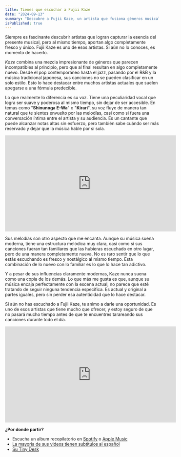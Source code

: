 ```yaml
---
title: Tienes que escuchar a Fujii Kaze
date: "2024-09-13"
summary: "Descubre a Fujii Kaze, un artista que fusiona géneros musicales con una voz única y melodías que suenan actuales y originales. No te lo puedes perder."
isPublished: true
---
```


Siempre es fascinante descubrir artistas que logran capturar la esencia del presente musical, pero al mismo tiempo, aportan algo completamente fresco y único. Fujii Kaze es uno de esos artistas. Si aún no lo conoces, es momento de hacerlo.

*Kaze* combina una mezcla impresionante de géneros que parecen incompatibles al principio, pero que al final resultan en algo completamente nuevo. Desde el pop contemporáneo hasta el jazz, pasando por el R&B y la música tradicional japonesa, sus canciones no se pueden clasificar en un solo estilo. Esto lo hace destacar entre muchos artistas actuales que suelen apegarse a una fórmula predecible.

Lo que realmente lo diferencia es su voz. Tiene una peculiaridad vocal que logra ser suave y poderosa al mismo tiempo, sin dejar de ser accesible. En temas como "**Shinunoga E-Wa**" o "**Kirari**", su voz fluye de manera tan natural que te sientes envuelto por las melodías, casi como si fuera una conversación íntima entre el artista y su audiencia. Es un cantante que puede alcanzar notas altas sin esfuerzo, pero también sabe cuándo ser más reservado y dejar que la música hable por sí sola.

<iframe 
	width="560" 
	height="315" 
	src="https://www.youtube.com/embed/Ay4UHlF4UsA?si=S-EJewSyQTMZD75Y" 
	title="Fujii Kaze - Shinunoga E-Wa Live at Nippon Budokan (2020)" 
	frameborder="0" 
	allow="accelerometer; autoplay; clipboard-write; encrypted-media; gyroscope; picture-in-picture; web-share" referrerpolicy="strict-origin-when-cross-origin" allowfullscreen
></iframe>

Sus melodías son otro aspecto que me encanta. Aunque su música suena moderna, tiene una estructura melódica muy clara, casi como si sus canciones fueran tan familiares que las hubieras escuchado en otro lugar, pero de una manera completamente nueva. No es raro sentir que lo que estás escuchando es fresco y nostálgico al mismo tiempo. Esta combinación de lo nuevo con lo familiar es lo que lo hace tan adictivo.

Y a pesar de sus influencias claramente modernas, Kaze nunca suena como una copia de los demás. Lo que más me gusta es que, aunque su música encaja perfectamente con la escena actual, no parece que esté tratando de seguir ninguna tendencia específica. Es actual y original a partes iguales, pero sin perder esa autenticidad que lo hace destacar.

Si aún no has escuchado a Fujii Kaze, te animo a darle una oportunidad. Es uno de esos artistas que tiene mucho que ofrecer, y estoy seguro de que no pasará mucho tiempo antes de que te encuentres tarareando sus canciones durante todo el día.

<iframe 
	width="560"
	height="315"
	src="https://www.youtube.com/embed/ptiK8U4WlSc?si=z3f6DCNwS7n3GqYb"
	title="Fujii Kaze - Michi Teyu Ku (Overflowing) / Official Video"
	frameborder="0"
	allow="accelerometer; autoplay; clipboard-write; encrypted-media; gyroscope; picture-in-picture; web-share" referrerpolicy="strict-origin-when-cross-origin"
	allowfullscreen
></iframe>

**¿Por donde partir?**
- Escucha un album recopilatorio en <a href="https://open.spotify.com/intl-es/album/1DeciVpwShHj82dFZJiO0N?uid=a3f35f25c2912acb3aa5&uri=spotify:track:3ShRJ5ZRMAqHPumvt9m7Cj" target="_blank" rel="noopener noreferrer">Spotify</a> o <a href="https://music.apple.com/album/best-of-fujii-kaze-2020-2024/1748185853" target="_blank" rel="noopener noreferrer">Apple Music</a>
- <a href="https://www.youtube.com/watch?v=kQvT37OzkP8" target="_blank" rel="noreferrer noopener">La mayoría de sus videos tienen subtítulos al español</a>
- <a href="https://www.youtube.com/watch?v=rGyQHyDMZZI" rel="noopener noreferre" target="_blank">Su Tiny Desk</a>